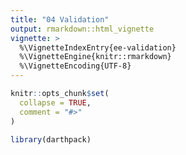 ```yaml
---
title: "04 Validation"
output: rmarkdown::html_vignette
vignette: >
  %\VignetteIndexEntry{ee-validation}
  %\VignetteEngine{knitr::rmarkdown}
  %\VignetteEncoding{UTF-8}
---
```


```r
knitr::opts_chunk$set(
  collapse = TRUE,
  comment = "#>"
)
```

```r
library(darthpack)
```
